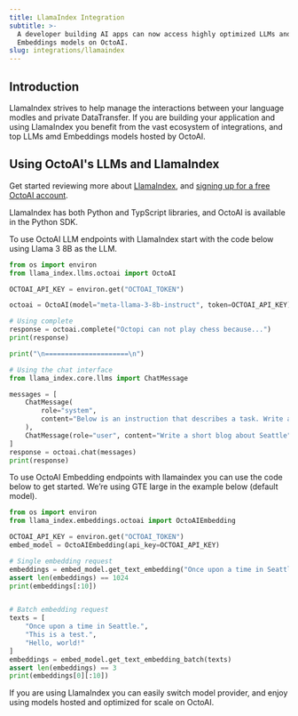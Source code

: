 ```yaml
---
title: LlamaIndex Integration
subtitle: >-
  A developer building AI apps can now access highly optimized LLMs and
  Embeddings models on OctoAI.
slug: integrations/llamaindex
---
```


## Introduction
LlamaIndex strives to help manage the interactions between your language modles and private DataTransfer. 
If you are building your application and using LlamaIndex you benefit from the vast ecosystem of integrations, and top LLMs amd Embeddings models hosted by OctoAI.


## Using OctoAI's LLMs and LlamaIndex
Get started reviewing more about [LlamaIndex](https://docs.llamaindex.ai/en/stable/), and [signing up for a free OctoAI account](https://identity.octoml.ai/oauth/account/sign-up?redirectUrl=https%3A%2F%2Foctoai.cloud%2Foauth%2Fcallback). 

LlamaIndex has both Python and TypScript libraries, and OctoAI is available in the Python SDK. 

To use OctoAI LLM endpoints with LlamaIndex start with the code below using Llama 3 8B as the LLM.  

```python 
from os import environ
from llama_index.llms.octoai import OctoAI

OCTOAI_API_KEY = environ.get("OCTOAI_TOKEN")

octoai = OctoAI(model="meta-llama-3-8b-instruct", token=OCTOAI_API_KEY)

# Using complete
response = octoai.complete("Octopi can not play chess because...")
print(response)

print("\n=====================\n")

# Using the chat interface
from llama_index.core.llms import ChatMessage

messages = [
    ChatMessage(
        role="system",
        content="Below is an instruction that describes a task. Write a response that appropriately completes the request.",
    ),
    ChatMessage(role="user", content="Write a short blog about Seattle"),
]
response = octoai.chat(messages)
print(response)
```
To use OctoAI Embedding endpoints with llamaindex 
you can use the code below to get started. We’re using GTE large in the example below (default model).

```python 
from os import environ
from llama_index.embeddings.octoai import OctoAIEmbedding

OCTOAI_API_KEY = environ.get("OCTOAI_TOKEN")
embed_model = OctoAIEmbedding(api_key=OCTOAI_API_KEY)

# Single embedding request
embeddings = embed_model.get_text_embedding("Once upon a time in Seattle.")
assert len(embeddings) == 1024
print(embeddings[:10])


# Batch embedding request
texts = [
    "Once upon a time in Seattle.", 
    "This is a test.", 
    "Hello, world!"
]
embeddings = embed_model.get_text_embedding_batch(texts)
assert len(embeddings) == 3
print(embeddings[0][:10])
```

If you are using LlamaIndex you can easily switch model provider, and enjoy using models hosted and optimized for scale on OctoAI.  